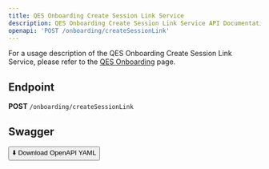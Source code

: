 ```yaml
---
title: QES Onboarding Create Session Link Service
description: QES Onboarding Create Session Link Service API Documentation
openapi: 'POST /onboarding/createSessionLink'
---
```


For a usage description of the QES Onboarding Create Session Link Service, please refer to the [QES Onboarding](/essentials/qesOnboarding) page.

## Endpoint

**POST** `/onboarding/createSessionLink`

## Swagger
<a href="/public/downloads/swagger/qes/QESOnboarding.postman_collection.json" download="QESOnboarding.postman_collection.json">
  <button>⬇️ Download OpenAPI YAML</button>
</a>